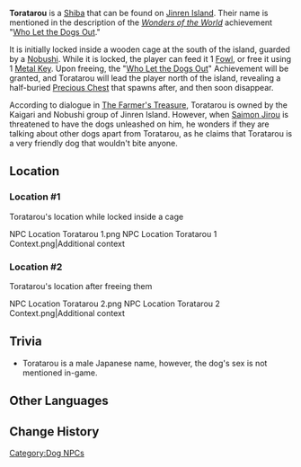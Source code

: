 {{Character Infobox
|image            = NPC Toratarou.png
|type             = NPC
|name             = Toratarou
|region           = Inazuma
}}
'''Toratarou''' is a [[Shiba]] that can be found on [[Jinren Island]]. Their name is mentioned in the description of the ''[[Wonders of the World]]'' achievement "[[Who Let the Dogs Out]]."

It is initially locked inside a wooden cage at the south of the island, guarded by a [[Nobushi]]. While it is locked, the player can feed it 1 [[Fowl]], or free it using 1 [[Metal Key]]. Upon freeing, the "[[Who Let the Dogs Out]]" Achievement will be granted, and Toratarou will lead the player north of the island, revealing a half-buried [[Precious Chest]] that spawns after, and then soon disappear.

According to dialogue in [[The Farmer's Treasure]], Toratarou is owned by the Kaigari and Nobushi group of Jinren Island. However, when [[Saimon Jirou]] is threatened to have the dogs unleashed on him, he wonders if they are talking about other dogs apart from Toratarou, as he claims that Toratarou is a very friendly dog that wouldn't bite anyone.

==Location==
===Location #1===
Toratarou's location while locked inside a cage
<gallery hideaddbutton="true" captionalign="center">
NPC Location Toratarou 1.png
NPC Location Toratarou 1 Context.png|Additional context
</gallery>

===Location #2===
Toratarou's location after freeing them
<gallery hideaddbutton="true" captionalign="center">
NPC Location Toratarou 2.png
NPC Location Toratarou 2 Context.png|Additional context
</gallery>

==Trivia==
*Toratarou is a male Japanese name, however, the dog's sex is not mentioned in-game.

==Other Languages==
{{Other Languages|default_hidden = 1
|en      = Toratarou
|zhs     = 寅太郎
|zhs_rm  = Yíngtàiláng
|zht     = 寅太郎
|zht_rm  = Yíngtàiláng
|ja      = 寅太郎
|ja_rm   = Toratarou
|ko      = 토라타로
|ko_rm   = Tolatalo
|es      = Toratarou
|fr      = Toratarou
|ru      = Торатаро
|th      = Toratarou
|vi      = Kotarou
|de      = Toratarou
|id      = Toratarou
|pt      = Toratarou
}}

==Change History==
{{Change History|2.0}}

[[Category:Dog NPCs]]